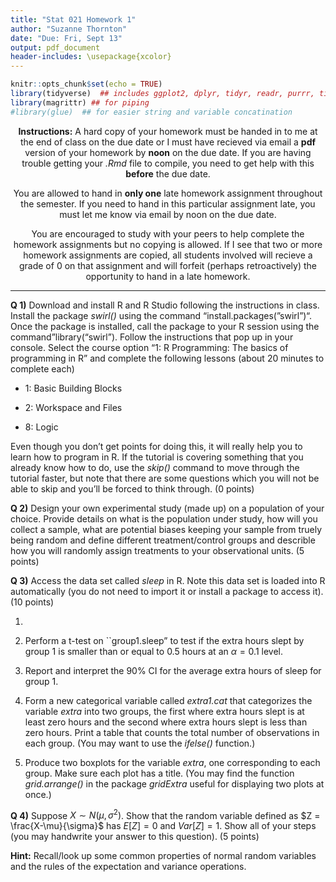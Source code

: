 ```yaml
---
title: "Stat 021 Homework 1"
author: "Suzanne Thornton"
date: "Due: Fri, Sept 13"
output: pdf_document
header-includes: \usepackage{xcolor}
---
```



```r
knitr::opts_chunk$set(echo = TRUE)
library(tidyverse)  ## includes ggplot2, dplyr, tidyr, readr, purrr, tibble, stringr, forcats
library(magrittr) ## for piping 
#library(glue)  ## for easier string and variable concatination 
```


<center>**Instructions:** A hard copy of your homework must be handed in to me at the end of class on the due date or I must have recieved via email a **pdf** version of your homework by **noon** on the due date. If you are having trouble getting your *.Rmd* file to compile, you need to get help with this  **before** the due date. 

You are allowed to hand in **only one** late homework assignment throughout the semester. If you need to hand in this particular assignment late, you must let me know via email by noon on the due date.

You are encouraged to study with your peers to help complete the homework assignments but no copying is allowed. If I see that two or more homework assignments are copied, all students involved will recieve a grade of $0$ on that assignment and will forfeit (perhaps retroactively) the opportunity to hand in a late homework. </center> 

***

**Q 1)** Download and install R and R Studio following the instructions in class. Install the package *swirl()*
using the command "install.packages("swirl")". Once the package is installed, call the package to your R session using the command "library("swirl"). Follow the instructions that pop up in your console. Select the course option "1: R Programming: The basics of programming in R" and complete the following lessons (about $20$ minutes to complete each)

  - 1: Basic Building Blocks
  
  - 2: Workspace and Files
  
  - 8: Logic 
  
Even though you don't get points for doing this, it will really help you to learn how to program in R. If the tutorial is covering something that you already know how to do, use the *skip()* command to move through the tutorial faster, but note that there are some questions which you will not be able to skip and you'll be forced to think through. ($0$ points)



**Q 2)** Design your own experimental study (made up) on a population of your choice. Provide details on what is the population under study, how will you collect a sample, what are potential biases keeping your sample from truely being random and define different treatment/control groups and describle how you will randomly assign treatments to your observational units. ($5$ points)



**Q 3)** 
Access the data set called *sleep* in R. Note this data set is loaded into R automatically (you do not need to import it or install a package to access it). ($10$ points)

  1. \textcolor{red}{Create a new data set called group1.sleep that only contains data for individuals from group 1.} 

  1. Perform a t-test on ``group1.sleep" to test if the extra hours slept by group 1 is smaller than or equal to $0.5$ hours at an $\alpha = 0.1$ level. \textcolor{red}{I.e. Test the hypothesis $H_0: \mu \geq 0.5$ vs. $H_1: \mu < 0.5$ at an $\alpha = 0.1$ significance level.}

  1.  Report and interpret the $90\%$ CI for the average extra hours of sleep for group 1. 

  1. Form a new categorical variable called *extra1.cat* that categorizes the variable *extra* into two groups, the first where extra hours slept is at least zero hours and the second where extra hours slept is less than zero hours. Print a table that counts the total number of observations in each group. (You may want to use the *ifelse()* function.)
  
  1. Produce two boxplots for the variable *extra*, one corresponding to each group. Make sure each plot has a title. (You may find the function *grid.arrange()* in the package *gridExtra* useful for displaying two plots at once.)
  
  
  

**Q 4)** Suppose $X \sim N(\mu,\sigma^2)$. Show that the random variable defined as $Z = \frac{X-\mu}{\sigma}$ has $E[Z] = 0$ and $Var[Z]=1$. Show all of your steps (you may handwrite your answer to this question). ($5$ points)

**Hint:** Recall/look up some common properties of normal random variables and the rules of the expectation and variance operations. 

